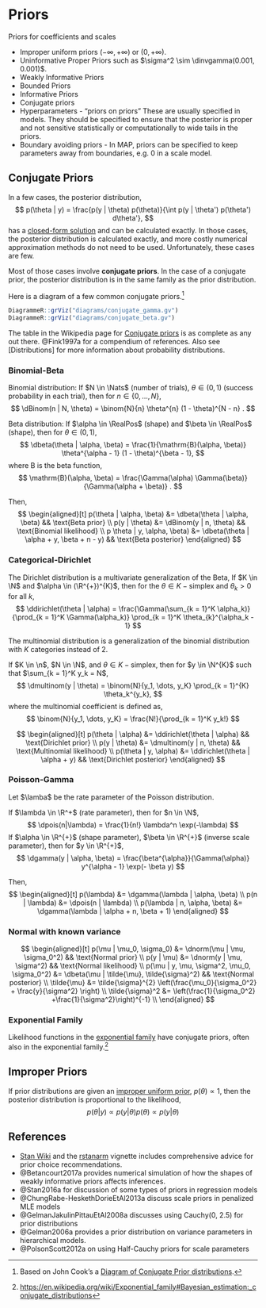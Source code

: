 # Priors

Priors for coefficients and scales 

-   Improper uniform priors $(-\infty, +\infty)$ or $(0, +\infty)$.
-   Uninformative Proper Priors such as $\sigma^2 \sim \dinvgamma(0.001, 0.001)$.
-   Weakly Informative Priors
-   Bounded Priors
-   Informative Priors
-   Conjugate priors
-   Hyperparameters - "priors on priors" These are usually specified in models.
    They should be specified to ensure that the posterior is proper and not
    sensitive statistically or computationally to wide tails in the priors.
-   Boundary avoiding priors - In MAP, priors can be specified to keep parameters away from boundaries, e.g. 0 in a scale model.

## Conjugate Priors

In a few cases, the posterior distribution,
$$
p(\theta | y) = \frac{p(y | \theta) p(\theta)}{\int p(y | \theta') p(\theta') d\theta'},
$$
has a [closed-form solution](https://en.wikipedia.org/wiki/Closed-form_expression) and can be calculated exactly.
In those cases, the posterior distribution is calculated exactly, and more costly numerical approximation methods do not need to be used. 
Unfortunately, these cases are few.

Most of those cases involve **conjugate priors**.
In the case of a conjugate prior, the posterior distribution is in the same family as the prior distribution.

Here is a diagram of a few common conjugate priors.[^conjugate]

```r
DiagrammeR::grViz("diagrams/conjugate_gamma.gv")
DiagrammeR::grViz("diagrams/conjugate_beta.gv")
```

[^conjugate]: Based on John Cook's a [Diagram of Conjugate Prior distributions](https://www.johndcook.com/blog/conjugate_prior_diagram/).

The table in the Wikipedia page for [Conjugate priors](https://en.wikipedia.org/wiki/Conjugate_prior#cite_note-beta-interp-4) is as complete as any out there. 
@Fink1997a for a compendium of references.
Also see [Distributions] for more information about probability distributions.

### Binomial-Beta

Binomial distribution: If $N \in \Nats$ (number of trials), $\theta \in (0, 1)$ (success probability in each trial), 
then for $n \in \{0, \dots, N\}$,
$$
\dBinom(n | N, \theta) = \binom{N}{n} \theta^{n} (1 - \theta)^{N - n} .
$$

Beta distribution: If $\alpha \in \RealPos$ (shape) and $\beta \in \RealPos$ (shape), then for $\theta \in (0, 1)$,
$$
\dbeta(\theta | \alpha, \beta) = \frac{1}{\mathrm{B}(\alpha, \beta)} \theta^{\alpha - 1} (1 - \theta)^{\beta - 1}, 
$$
where $\mathrm{B}$ is the beta function,
$$
\mathrm{B}(\alpha, \beta) = \frac{\Gamma(\alpha) \Gamma(\beta)}{\Gamma(\alpha + \beta)} .
$$

Then,
$$
\begin{aligned}[t]
p(\theta | \alpha, \beta) &= \dbeta(\theta | \alpha, \beta) && \text{Beta prior} \\
p(y | \theta) &= \dBinom(y | n, \theta)  && \text{Binomial likelihood} \\
p \theta | y, \alpha, \beta) &= \dbeta(\theta | \alpha + y, \beta + n - y) && \text{Beta posterior}
\end{aligned}
$$

### Categorical-Dirichlet

The Dirichlet distribution is a multivariate generalization of the Beta,
If $K \in \N$ and $\alpha \in (\R^{+})^{K}$, then for the $\theta \in K-\text{simplex}$ and $\theta_k > 0$ for all $k$,
$$
\ddirichlet(\theta | \alpha) = \frac{\Gamma(\sum_{k = 1}^K \alpha_k)}{\prod_{k = 1}^K \Gamma(\alpha_k)} \prod_{k = 1}^K \theta_{k}^{\alpha_k - 1}
$$

The multinomial distribution is a generalization of the binomial distribution with $K$ categories instead of 2.

If $K \in \n$, $N \in \N$, and $\theta \in K-\text{simplex}$, then for $y \in \N^{K}$ such that $\sum_{k = 1}^K y_k = N$,
$$
\dmultinom(y | \theta) = \binom{N}{y_1, \dots, y_K} \prod_{k = 1}^{K} \theta_k^{y_k},
$$
where the multinomial coefficient is defined as,
$$
\binom{N}{y_1, \dots, y_K} = \frac{N!}{\prod_{k = 1}^K y_k!}
$$

$$
\begin{aligned}[t]
p(\theta | \alpha) &= \ddirichlet(\theta | \alpha) && \text{Dirichlet prior} \\
p(y | \theta) &= \dmultinom(y | n, \theta)  && \text{Multinomial likelihood} \\
p(\theta | y, \alpha) &= \ddirichlet(\theta | \alpha + y) && \text{Dirichlet posterior}
\end{aligned}
$$


### Poisson-Gamma

Let $\lamba$ be the rate parameter of the Poisson distribution.

If $\lambda \in \R^+$ (rate parameter), then for $n \in \N$,
$$
\dpois(n|\lambda) = \frac{1}{n!} \lambda^n \exp(-\lambda) 
$$
If $\alpha \in \R^{+}$ (shape parameter), $\beta \in \R^{+}$ (inverse scale parameter), then for $y \in \R^{+}$,
$$
\dgamma(y | \alpha, \beta) = \frac{\beta^{\alpha}}{\Gamma(\alpha)} y^{\alpha - 1} \exp(- \beta y)
$$

Then,
$$
\begin{aligned}[t]
p(\lambda) &= \dgamma(\lambda | \alpha, \beta) \\
p(n | \lambda) &= \dpois(n | \lambda) \\
p(\lambda | n, \alpha, \beta) &= \dgamma(\lambda | \alpha + n, \beta + 1)
\end{aligned}
$$


### Normal with known variance

$$
\begin{aligned}[t]
p(\mu | \mu_0, \sigma_0) &= \dnorm(\mu | \mu, \sigma_0^2) && \text{Normal prior} \\
p(y | \mu) &= \dnorm(y | \mu, \sigma^2)  && \text{Normal likelihood} \\
p(\mu | y, \mu, \sigma^2, \mu_0, \sigma_0^2) &= \dbeta(\mu | \tilde{\mu}, \tilde{\sigma}^2) && \text{Normal posterior} \\
\tilde{\mu} &= \tilde{\sigma}^{2} \left(\frac{\mu_0}{\sigma_0^2} + \frac{y}{\sigma^2} \right) \\
\tilde{\sigma}^2 &= \left(\frac{1}{\sigma_0^2} +\frac{1}{\sigma^2}\right)^{-1} \\
\end{aligned}
$$


### Exponential Family

Likelihood functions in the [exponential family](https://en.wikipedia.org/wiki/Exponential_family) have conjugate priors, often also in the exponential family.[^expconj]

[^expconj]: <https://en.wikipedia.org/wiki/Exponential_family#Bayesian_estimation:_conjugate_distributions>

## Improper Priors

If prior distributions are given an [improper uniform prior](https://en.wikipedia.org/wiki/Prior_probability), $p(\theta) \propto 1$, then the posterior distribution is proportional to the likelihood,
$$
p(\theta | y) \propto p(y | \theta) p(\theta) \propto p(y | \theta)
$$

## References

-   [Stan Wiki](https://github.com/stan-dev/stan/wiki/Prior-Choice-Recommendations) and the [rstanarm](https://cran.r-project.org/web/packages/rstanarm/vignettes/priors.html) vignette includes comprehensive advice for prior choice recommendations.
-   @Betancourt2017a provides numerical simulation of how the shapes of weakly informative priors affects inferences.
-   @Stan2016a for discussion of some types of priors in regression models
-   @ChungRabe-HeskethDorieEtAl2013a discuss scale priors in penalized MLE models
-   @GelmanJakulinPittauEtAl2008a discusses using Cauchy(0, 2.5) for prior distributions
-   @Gelman2006a provides a prior distribution on variance parameters in hierarchical models.
-   @PolsonScott2012a on using Half-Cauchy priors for scale parameters
